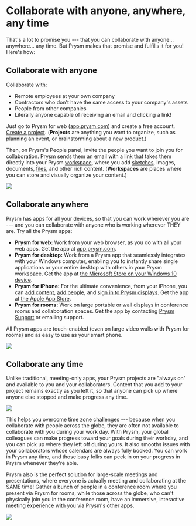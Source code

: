 # Collaborate with anyone, anywhere, any time

That\'s a lot to promise you --- that you can collaborate with
anyone\... anywhere\... any time. But Prysm makes that promise and
fulfills it for you! Here\'s how:

## Collaborate with anyone

Collaborate with:

- Remote employees at your own company
- Contractors who don\'t have the same access to your company\'s assets
- People from other companies
- Literally anyone capable of receiving an email and clicking a link!

Just go to Prysm for web ([app.prysm.com](http://app.prysm.com/)) and
create a free account. [Create a
project](../Project/Projects.htm#CreatingProjects). (**Projects** are
anything you want to organize, such as planning an event, or
brainstorming about a new product.)

Then, on Prysm\'s People panel, invite the people you want to join you
for collaboration. Prysm sends them an email with a link that takes them
directly into your Prysm [workspace](../Project/Workspaces.html), where
you add [sketches](../Tools/Sketchboards.html#OpeningSketchboards),
images, documents,
[files](../Files/WorkingWithProjectFiles.htm#AddingProjectFiles), and
other rich content. (**Workspaces** are places where you can store and
visually organize your content.)

![](./Collab001.png)

## Collaborate anywhere

Prysm has apps for all your devices, so that you can work wherever you
are --- and you can collaborate with anyone who is working wherever
THEY are. Try all the Prysm apps:

- **Prysm for web:** Work from your web browser, as you do with all your
  web apps. Get the app at [app.prysm.com](http://app.prysm.com/).
- **Prysm for desktop:** Work from a Prysm app that seamlessly
  integrates with your Windows computer, enabling you to instantly share
  single applications or your entire desktop with others in your Prysm
  workspace. Get the app at [the Microsoft Store on your Windows 10
  device](../GettingStarted/GettingPFD.html#InstalliingPFD).
- **Prysm for iPhone:** For the ultimate convenience, from your iPhone,
  you can [add content](../Files/AddingContentUsingIPhone.htm), [add
  people](../People/AddingPeopleIphone.html), and [sign in to Prysm
  displays](../GettingStarted/UnlockingDisplayUsingIPhone.htm). Get the
  app at [the Apple App
  Store](../GettingStarted/GettingPFI.html#InstallingIPhone).
- **Prysm for rooms:** Work on large portable or wall displays in
  conference rooms and collaboration spaces. Get the app by contacting
  [Prysm Support](https://www.prysm.com/support/) or emailing support.

All Prysm apps are touch-enabled (even on large video walls with Prysm
for rooms) and as easy to use as your smart phone.

![](./Collab002.png) 

## Collaborate any time

Unlike traditional, meeting-only apps, your Prysm projects are \"always
on\" and available to you and your collaborators. Content that you add
to your project remains exactly as you left it, so that anyone can pick
up where anyone else stopped and make progress any time.

![](./Collab007.png)

This helps you overcome time zone challenges --- because when you
collaborate with people across the globe, they are often not available
to collaborate with you during your work day. With Prysm, your global
colleagues can make progress toward your goals during their workday, and
you can pick up where they left off during yours. It also smooths issues
with your collaborators whose calendars are always fully booked. You can
work in Prysm any time, and those busy folks can peek in on your
progress in Prysm whenever they\'re able.

Prysm also is the perfect solution for large-scale meetings and
presentations, where everyone is actually meeting and collaborating at
the SAME time! Gather a bunch of people in a conference room where you
present via Prysm for rooms, while those across the globe, who can\'t
physically join you in the conference room, have an immersive,
interactive meeting experience with you via Prysm\'s other apps.

![](./Collab003.png)